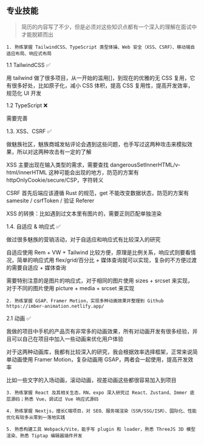 ## 专业技能

> 简历的内容写了不少，但是必须对这些知识点都有一个深入的理解在面试中才能脱颖而出

`1. 熟练掌握 TailwindCSS、TypeScript 类型体操、Web 安全（XSS、CSRF）、移动端自适应布局、响应式布局`

1.1 TailwindCSS ✅

用 tailwind 做了很多项目，从一开始的滥用[]，到现在的优雅的无 CSS 复用，它有很多好处，比如原子化，减小 CSS 体积，提高 CSS 复用性，提高开发效率，规范化 UI 开发

1.2 TypeScript ❌

需要完善

1.3. XSS、CSRF ✅

做魅族社区，魅族商城发帖评论会遇到这些问题，也手写过这两种攻击来模拟效果，所以对这两种攻击有一定的了解

XSS 主要出现在输入类型的需求，需要查找 dangerousSetInnerHTML/v-html/innerHTML 这种可能会出现的地方，防范的方案有 httpOnlyCookie/secure/CSP，字符转义

CSRF 首先后端应该遵循 Rust 的规范，get 不能改变数据状态，防范的方案有 samesite / csrfToken / 验证 Referer

XSS 的转换：比如遇到过文本里有图片的，需要正则匹配单独渲染

1.4. 自适应 & 响应式 ✅

做过很多魅族的营销活动，对于自适应和响应式有比较深入的研究

自适应使用 Rem + VW + Tailwind 比较方便，原理是比例关系，响应式则要看情况，简单的响应式用 flex/grid/百分比 + 媒体查询就可以实现，复杂的不方便过渡的需要自适应 + 媒体查询

需要特别注意的是图片的响应式，对于相同的图片使用 sizes + srcset 来实现，对于不同的图片使用 picture + media + srcset 来实现

`2. 熟练掌握 GSAP、Framer Motion，实现多种动画效果并整理到 Github https://imber-animation.netlify.app/`

2.1 动画 ✅

我做的项目中手机的产品页有非常多的动画效果，所有对动画开发有很多经验，并且可以自己在项目中加入一些动画来优化用户体验

对于这两种动画库，我都有比较深入的研究，我会根据效率选择框架，正常来说简单动画使用 Framer Motion，复杂动画用 GSAP，两者会一起使用，提高开发效率

比如一些文字的入场动画，滚动动画，视差动画这些都很容易加入到项目

`3. 熟练掌握 React 及其相关生态，RN，expo 深入研究过 React、Zustand、Immer 底层源码；熟悉 Vue，调试过 Vue 响应式源码`

`4. 熟练掌握 Nextjs，擅长C端项目，对 SEO、服务端渲染（SSR/SSG/ISR）、国际化、性能优化有较多从零到一落地实践 `

`5. 熟悉构建工具 Webpack/Vite，能手写 plugin 和 loader，熟悉 ThreeJS 3D 模型渲染、熟悉 Tiptap 编辑器插件开发`
